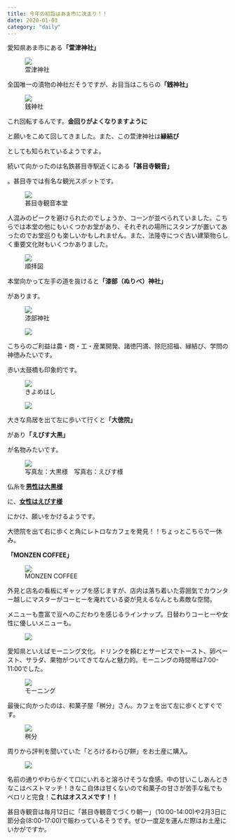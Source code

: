 ```yaml
---
title: 今年の初詣はあま市に決まり！！
date: 2020-01-03
category: "daily"
---
```


愛知県あま市にある<strong>「萱津神社」</strong>

<figure><img src={require("./IMG_0073.jpg")} /><figcaption>萱津神社</figcaption></figure>

全国唯一の漬物の神社だそうですが、お目当はこちらの<strong>「銭神社」</strong>

<figure><img src={require("./IMG_0071.jpg")} /><figcaption>銭神社</figcaption></figure>

これ回転するんです。<strong>金回りがよくなりますように</strong>

と願いをこめて回してきました。また、この萱津神社は<strong>縁結び</strong>

としても知られているようですよ。

続いて向かったのは名鉄甚目寺駅近くにある<strong>「甚目寺観音」</strong>

。甚目寺では有名な観光スポットです。

<figure><img src={require("./IMG_0078.jpeg")} /><figcaption>甚目寺観音本堂</figcaption></figure>

人混みのピークを避けられたのでしょうか、コーンが並べられていました。こちらでは本堂の他にもいくつかお堂があり、それぞれの場所にスタンプが置いてあったのでお堂巡りも楽しいかもしれません。また、法隆寺につぐ古い建築物らしく重要文化財もいくつかありました。

<figure><img src={require("./IMG_0058 (1).jpg")} /><figcaption>順拝図</figcaption></figure>

本堂向かって左手の道を抜けると<strong>「漆部（ぬりべ）神社」</strong>

があります。

<figure><img src={require("./IMG_0080.jpeg")} /><figcaption>漆部神社</figcaption></figure>

<figure><img src={require("./IMG_0088.jpg")} /><figcaption></figcaption></figure>

こちらのご利益は農・商・工・産業開発、諸徳円満、除厄招福、縁結び、学問の神徳みたいです。

赤い太鼓橋も印象的です。

<figure><img src={require("./IMG_0079.jpeg")} /><figcaption>きよめはし</figcaption></figure>

<figure><img src={require("./IMG_0081.jpeg")} /><figcaption></figcaption></figure>

大きな鳥居を出て左に歩いて行くと<strong>「大徳院」</strong>

があり<strong>「えびす大黒」</strong>

が名物みたいです。

<figure><img src={require("./IMG_0082.jpeg")} /><figcaption>写真左：大黒様　写真右：えびす様</figcaption></figure>

仏糸を<strong style="text-decoration:underline">男性は大黒様</strong>

に、<strong style="text-decoration:underline">女性はえびす様</strong>

にかけ、願いをかけるようです。

大徳院を出て右に歩くと角にレトロなカフェを発見！！ちょっとこちらで一休み。

<strong>「MONZEN COFFEE」</strong>

<figure><img src={require("./IMG_0087.jpg")} /><figcaption>MONZEN COFFEE</figcaption></figure>

外見と店名の看板にギャップを感じますが、店内は落ち着いた雰囲気でカウンター越しにマスターがコーヒーを淹れている姿が見えるなんとも素敵な空間。

メニューも豊富で豆へのこだわりを感じるラインナップ。日替わりコーヒーや女性に優しいメニューも。

<figure><img src={require("./IMG_0085.jpg")} /><figcaption></figcaption></figure>

愛知県といえばモーニング文化。ドリンクを頼むとサービスでトースト、卵ペースト、サラダ、果物がついてきてなんと魅力的。モーニングの時間帯は7:00-11:00でした。

<figure><img src={require("./IMG_0086 (1).jpg")} /><figcaption>モーニング</figcaption></figure>

最後に向かったのは、和菓子屋「桝分」さん。カフェを出て左に歩くとすぐです。

<figure><img src={require("./IMG_0084.jpeg")} /><figcaption>桝分</figcaption></figure>

周りから評判を聞いていた「とろけるわらび餅」をお土産に購入。

<figure><img src={require("./IMG_0083.jpg")} /><figcaption></figcaption></figure>

名前の通りやわらかくて口にいれると溶ろけそうな食感。中の甘いこしあんときなこはベストマッチ！きなこ自体は甘くないので和菓子の甘さが苦手な私でもペロリと完食！<strong>これはオススメです！！</strong>

甚目寺観音は毎月12日に「甚目寺観音てづくり朝一」（10:00-14:00)や2月3日に節分会(8:00-17:00)で賑わっているそうです。ぜひ一度足を運んだ際はお土産にいかがですか。




